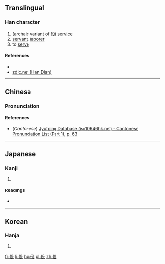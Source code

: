 ==Translingual==

===Han character===
{{Han char|rn=9|rad=人|as=04|sn=6|four=|canj=人竹弓水 (OHNE)|ids=⿰[[亻]][[殳]]}}

# (archaic variant of [[役]]) [[service]]
# [[servant]], [[laborer]]
# to [[serve]]

====References====
* {{Han ref|kx=0095.120|dkj=00429|dj=0201.120|hdz=10125.040|uh=4F07|ud=20231}}
*[http://www.zdic.net/zd/zi/ZdicE4ZdicBCZdic87.htm zdic.net (Han Dian)]

----

==Chinese==
{{zh-forms}}

===Pronunciation===
{{zh-pron
|m=yì
|c=jik6
|mc=
|oc=
|ma=
|cat=n,v
}}

====References====
*(''Cantonese'') [http://www.iso10646hk.net/jp/document/download.jsp Jyutping Database (iso10646hk.net) - Cantonese Pronunciation List (Part 1), p. 63]

----

==Japanese==

===Kanji===
{{ja-kanji|grade=|rs=人04}}

# {{defn|lang=ja|sort=人04}}

====Readings====
* {{ja-readings|on=[[えき]] (eki), [[やく]] (yaku)|kun=}}

----

==Korean==

===Hanja===
{{ko-hanja|hangeul=역|rv=yeok|mr=yŏk}}

# {{defn|lang=ko|sort=人04}}

[[fr:伇]]
[[li:伇]]
[[hu:伇]]
[[pl:伇]]
[[zh:伇]]